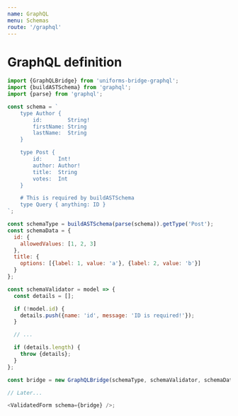 ```yaml
---
name: GraphQL
menu: Schemas
route: '/graphql'
---
```


# GraphQL definition

```js
import {GraphQLBridge} from 'uniforms-bridge-graphql';
import {buildASTSchema} from 'graphql';
import {parse} from 'graphql';

const schema = `
    type Author {
        id:        String!
        firstName: String
        lastName:  String
    }

    type Post {
        id:     Int!
        author: Author!
        title:  String
        votes:  Int
    }

    # This is required by buildASTSchema
    type Query { anything: ID }
`;

const schemaType = buildASTSchema(parse(schema)).getType('Post');
const schemaData = {
  id: {
    allowedValues: [1, 2, 3]
  },
  title: {
    options: [{label: 1, value: 'a'}, {label: 2, value: 'b'}]
  }
};

const schemaValidator = model => {
  const details = [];

  if (!model.id) {
    details.push({name: 'id', message: 'ID is required!'});
  }

  // ...

  if (details.length) {
    throw {details};
  }
};

const bridge = new GraphQLBridge(schemaType, schemaValidator, schemaData);

// Later...

<ValidatedForm schema={bridge} />;
```
